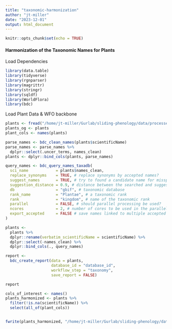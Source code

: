 ```yaml
---
title: "taxonomic-harmonization"
author: "jt-miller"
date: "2023-12-01"
output: html_document
---
```


```r
knitr::opts_chunk$set(echo = TRUE)
```

#### Harmonization of the Taxonomic Names for Plants

Load Dependencies 
```r
library(data.table)
library(tidyverse)
library(rgnparser)
library(magrittr)
library(stringr)
library(sqldf)
library(WorldFlora)
library(bdc)
```

Load Plant Data & WFO backbone
```r
plants <- fread("/home/jt-miller/Gurlab/sliding-phenology/data/processed/sonoran-flowering-temporal-labeled-data.csv")
plants_og <- plants 
plant_cols <- names(plants)
```


```r
parse_names <- bdc_clean_names(plants$scientificName)
parse_names <- parse_names %>%  
  dplyr::select(.uncer_terms, names_clean)
plants <- dplyr::bind_cols(plants, parse_names)

query_names <- bdc_query_names_taxadb(
  sci_name            = plants$names_clean,
  replace_synonyms    = TRUE, # replace synonyms by accepted names?
  suggest_names       = TRUE, # try to found a candidate name for misspelled names?
  suggestion_distance = 0.9, # distance between the searched and suggested names
  db                  = "gbif", # taxonomic database
  rank_name           = "Plantae", # a taxonomic rank
  rank                = "kingdom", # name of the taxonomic rank
  parallel            = FALSE, # should parallel processing be used?
  ncores              = 2, # number of cores to be used in the parallelization process
  export_accepted     = FALSE # save names linked to multiple accepted names
)

plants <-
  plants %>%
  dplyr::rename(verbatim_scientificName = scientificName) %>%
  dplyr::select(-names_clean) %>%
  dplyr::bind_cols(., query_names)

report <-
  bdc_create_report(data = plants,
                    database_id = "database_id",
                    workflow_step = "taxonomy",
                    save_report = FALSE)

report

cols_of_interest <- names()
plants_harmonized <- plants %>% 
  filter(!is.na(scientificName)) %>% 
  select(all_of(plant_cols))


fwrite(plants_harmonized, "/home/jt-miller/Gurlab/sliding-phenology/data/processed/harmonized_plants.csv")
```





